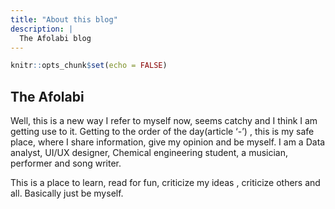 ```yaml
---
title: "About this blog"
description: |
  The Afolabi blog
---
```


```r
knitr::opts_chunk$set(echo = FALSE)
```

## The Afolabi
Well, this is a new way I refer to myself now, seems catchy and I think I am getting use to it.
Getting to the order of the day(article '-') , this is my safe place, where I share information, give my opinion and be myself. I am a Data analyst, UI/UX designer, Chemical engineering student, a musician, performer and song writer.

  This is a place to learn, read for fun, criticize my ideas , criticize others and all. Basically just be myself.
